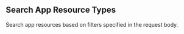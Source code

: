 
## Search App Resource Types

<OperationInfo method='post' path='/api/v1/search/app_resource_types' />

Search app resources based on filters specified in the request body.
